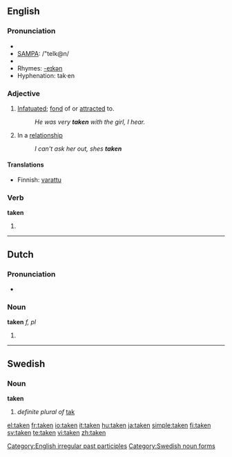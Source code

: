 {{wikipedia|dab=taken (disambiguation)|taken}}
==English==

{{rank|given|hands|turned|239|taken|end|rather|until}}

===Pronunciation===
*{{IPA|/'teɪkən/}}
*[[w:SAMPA|SAMPA]]: /"teIk@n/
*{{audio|en-us-taken.ogg|Audio (US)}}
*Rhymes: [[Rhymes:English:-eɪkən|-eɪkən]]
*Hyphenation: tak·en

===Adjective===
{{en-adj|-}}

# [[infatuated|Infatuated]]; [[fond]] of or [[attracted]] to.
#:''He was very '''taken''' with the girl, I hear.''
#{{informal}} In a [[relationship]]
#:''I can't ask her out, shes '''taken'''''

====Translations====
{{trans-top|Reserved}}
*Finnish: [[varattu]]
{{trans-mid}}
{{trans-bottom}}

===Verb===
'''taken'''

# {{past participle of|[[take]]}}

[[Category:English irregular past participles]]

----

==Dutch==

===Pronunciation===
*{{IPA|/'takən/}}

===Noun===
'''taken''' ''f, pl''

# {{plural of|[[taak]]|lang=Dutch}}

----

==Swedish==

===Noun===
'''taken'''

# ''definite plural of'' [[tak#Swedish|tak]]

[[Category:Swedish noun forms]]

[[el:taken]]
[[fr:taken]]
[[io:taken]]
[[it:taken]]
[[hu:taken]]
[[ja:taken]]
[[simple:taken]]
[[fi:taken]]
[[sv:taken]]
[[te:taken]]
[[vi:taken]]
[[zh:taken]]